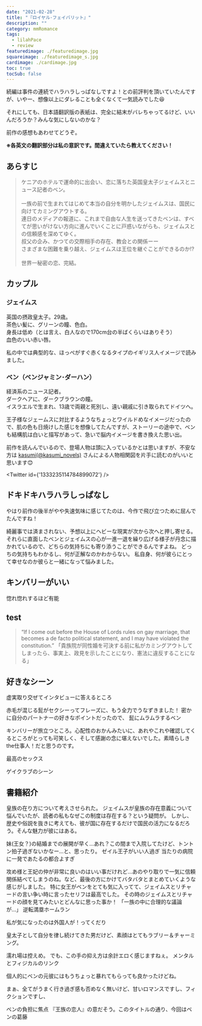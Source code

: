 ```yaml
---
date: "2021-02-28"
title: "『ロイヤル･フェイバリット』"
description: ""
category: mmRomance
tags:
  - lilahPace
  - review
featuredimage: ./featuredimage.jpg
squareimage: ./featuredimage_s.jpg
cardimage: ./cardimage.jpg
toc: true
tocSub: false
---
```



続編は事件の連続でハラハラしっぱなしですよ！との前評判を頂いていたんですが、いやー、想像以上にダレることも全くなくて一気読みでした😆

それにしても、日本語翻訳版の表紙は、完全に結末がバレちゃってるけど、いいんだろうか？みんな気にしないのかな？

前作の感想もあわせてどうぞ。

<InternalLink slug="/mm-romance/his-royal-secret/" />

**※各英文の翻訳部分は私の意訳です。間違えていたら教えてください！**

## あらすじ

<Blockquote srcBook="hisRoyalFavorite" lang="jp">
ケニアのホテルで運命的に出会い、恋に落ちた英国皇太子ジェイムスとニュース記者のベン。<br />
<br />
一族の前で生まれてはじめて本当の自分を明かしたジェイムスは、国民に向けてカミングアウトする。<br />
連日のメディアの報道に、これまで自由な人生を送ってきたベンは、すべてが思いがけない方向に進んでいくことに戸惑いながらも、ジェイムスとの信頼感を深めてゆく。<br />
叔父の企み、かつての交際相手の存在、教会との関係ーー<br />
さまざまな困難を乗り越え、ジェイムスは王位を継ぐことができるのか!?<br />
<br />
世界一秘密の恋、完結。
</Blockquote>

## カップル

### ジェイムス

英国の摂政皇太子。29歳。  
茶色い髪に、グリーンの瞳、色白。  
身長は低め（とは言え、白人なので170cm台の半ばくらいはありそう）  
血色のいい赤い唇。

私の中では典型的な、ほっぺがすぐ赤くなるタイプのイギリス人イメージで読みました。

### ベン（ベンジャミン･ダーハン）

経済系のニュース記者。  
ダークヘアに、ダークブラウンの瞳。  
イスラエルで生まれ、13歳で両親と死別し、遠い親戚に引き取られてドイツへ。

王子様なジェームスに対比するようなちょっとワイルドめなイメージだったので、肌の色も日焼けした感じを想像してたんですが、ストーリーの途中で、ベンも結構肌は白いと描写があって、急いで脳内イメージを書き換えた思い出。

前作を読んんでいるので、登場人物は頭に入っているかとは思いますが、不安な方は [kasumi(@kasumi_novels)](https://twitter.com/kasumi_novels) さんによる人物相関図を片手に読むのがいいと思います😊

<Twitter id={'1333235114784899072'} />

## ドキドキハラハラしっぱなし

やはり前作の後半がやや失速気味に感じてたのは、今作で飛び立つために屈んでたんですね！

綺麗事では済まされない、予想以上にヘビーな現実が次から次へと押し寄せる。
それらに直面したベンとジェイムスの心が一進一退を繰り広げる様子が丹念に描かれているので、どちらの気持ちにも寄り添うことができるんですよね。
どっちの気持ちもわかるし、何が正解なのかわからない。
私自身、何が彼らにとって幸せなのか彼らと一緒になって悩みました。


## キンバリーがいい
惚れ惚れするほど有能

## test

<Blockquote srcBook="hisRoyalFavorite" lang="en" book chapter="4">
“If I come out before the House of Lords rules on gay marriage, that becomes a de facto political statement, and I may have violated the constitution.”
<span>「貴族院が同性婚を可決する前に私がカミングアウトしてしまったら、事実上、政見を示したことになり、憲法に違反することになる」</span>
</Blockquote>



## 好きなシーン

虚実取り交ぜてインタビューに答えるところ

赤毛が混じる髭がセクシーってフレーズに、もう全力でうなずきました！
密かに自分のパートナーの好きなポイントだったので、
髭にムラムラするベン

キンバリーが旅立つところ。心配性のおかんみたいに、あれやこれや確認してくるところがとっても可笑しく、そして感謝の念に堪えないでした。素晴らしきthe仕事人！だと思うのです。

最高のセックス

ゲイクラブのシーン


## 書籍紹介

<Amazon book="hisRoyalFavorite" />

皇族の在り方について考えさせられた。 ジェイムスが皇族の存在意義について悩んでいたが、読者の私もなぜこの制度は存在する？という疑問が。 しかし、歴史や俗説を抜きに考えても、彼が国に存在するだけで国民の活力になるだろう。そんな魅力が彼にはある。


妹(王女？)の結婚までの展開が早く…あれ？この間まで入院してたけど、トントン拍子過ぎないかなー…と、思ったり。
ゼイル王子がいい人過ぎ
当たりの病院に一発であたるの都合よすぎ



攻め様と王妃の仲が非常に良いのはいい事だけれど…あのやり取りで一気に信頼関係結べてしまうのね。など、最後の方にかけてバタバタとまとめていくような感じがしました。
特に女王がベンをとても気に入ってて、ジェイムスとリチャードの言い争い時に言ったセリフは最高でした。
その時のジェイムスとリチャードの顔を見てみたいとどんなに思った事か！
「一族の中に合理的な議論が…」
逆転満塁ホームラン

私が気になったのは外国人が！ってくだり

皇太子として自分を律し続けてきた男だけど、素顔はとてもラブリー＆チャーミング。


濡れ場は控えめ。
でも、この手の抑え方は余計エロく感じますねぇ。
メンタルとフィジカルのリンク

個人的にベンの元彼にはもうちょっと暴れてもらっても良かったけどね。


まぁ、全てがうまく行き過ぎ感も否めなく無いけど、甘いロマンスですし、フィクションですし、

ベンの負担に焦点
『王族の恋人』の意だそう。このタイトルの通り、今回はベンの葛藤


